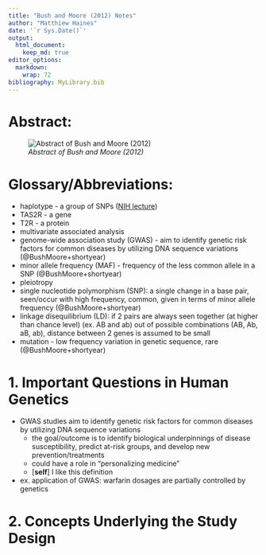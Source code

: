 ```yaml
---
title: "Bush and Moore (2012) Notes"
author: "Matthiew Haines"
date: '`r Sys.Date()`'
output: 
  html_document:
    keep_md: true
editor_options: 
  markdown: 
    wrap: 72
bibliography: MyLibrary.bib
---
```


# Abstract: 
![*Abstract of Bush and Moore (2012)*](C:/Users/Matthiew/Documents/Research/Candidacy/JournalClub/Bush2012Abstract.png)  

# Glossary/Abbreviations:
- haplotype - a group of SNPs ([NIH lecture](https://youtu.be/HHvdupHgeFg?si=zvgAl1gHi0-YxVmt))  
- TAS2R - a gene  
- T2R - a protein  
- multivariate associated analysis  
- genome-wide association study (GWAS) - aim to identify genetic risk factors for common diseases by utilizing DNA sequence variations (@BushMoore+shortyear)  
- minor allele frequency (MAF) - frequency of the less common allele in a SNP (@BushMoore+shortyear)  
- pleiotropy  
- single nucleotide polymorphism (SNP): a single change in a base pair, seen/occur with high frequency, common, given in terms of minor allele frequency  (@BushMoore+shortyear)  
- linkage disequilibrium (LD): if 2 pairs are always seen together (at higher than chance level) (ex. AB and ab) out of possible combinations (AB, Ab, aB, ab), distance between 2 genes is assumed to be small  
- mutation - low frequency variation in genetic sequence, rare (@BushMoore+shortyear)

# 1. Important Questions in Human Genetics
- GWAS studies aim to identify genetic risk factors for common diseases by utilizing DNA sequence variations  
  + the goal/outcome is to identify biological underpinnings of disease susceptibility, predict at-risk groups, and develop new prevention/treatments
  + could have a role in "personalizing medicine"
  + [**self**] I like this definition
- ex. application of GWAS: warfarin dosages are partially controlled by genetics  

# 2. Concepts Underlying the Study Design  
